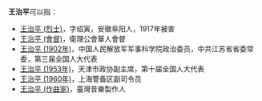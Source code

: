 '''王治平'''可以指：
* [[王治平_(烈士)|王治平 (烈士)]]，字绍寅，安徽阜阳人，1917年被害
* [[王治平_(會督)|王治平 (會督)]]，衛理公會華人會督
* [[王治平_(1902年)|王治平 (1902年)]]，中国人民解放军军事科学院政治委员，中共江苏省省委常委，第三届全国人大代表
* [[王治平_(1953年)|王治平 (1953年)]]，天津市政协副主席，第十届全国人大代表
* [[王治平_(1960年)|王治平 (1960年)]]，上海警备区副司令员
* [[王治平_(作曲家)|王治平 (作曲家)]]，臺灣音樂製作人
{{Disambiguation|Z|Cat=三字王姓人名消歧义}}